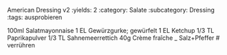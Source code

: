 American Dressing v2
:yields: 2
:category: Salate
:subcategory: Dressing
:tags: ausprobieren

100ml Salatmayonnaise
1 EL Gewürzgurke; gewürfelt
1 EL Ketchup
1/3 TL Paprikapulver
1/3 TL Sahnemeerrettich
40g Crème fraîche
_ Salz+Pfeffer
# verrühren